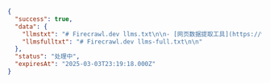 ```json
{
  "success": true,
  "data": {
    "llmstxt": "# Firecrawl.dev llms.txt\n\n- [网页数据提取工具](https://www.firecrawl.dev/)...",
    "llmsfulltxt": "# Firecrawl.dev llms-full.txt\n\n"
  },
  "status": "处理中",
  "expiresAt": "2025-03-03T23:19:18.000Z"
}
```
